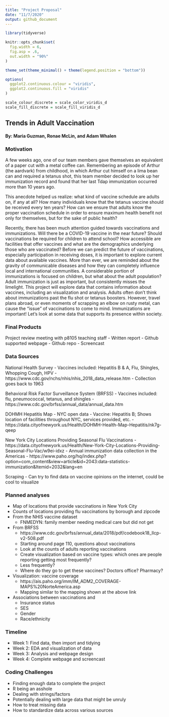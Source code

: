 ```yaml
---
title: "Project Proposal"
date: "11/7/2020"
output: github_document
---
```


```r
library(tidyverse)

knitr::opts_chunk$set(
  fig.width = 6,
  fig.asp = .6,
  out.width = "90%"
)

theme_set(theme_minimal() + theme(legend.position = "bottom"))

options(
  ggplot2.continuous.colour = "viridis",
  ggplot2.continuous.fill = "viridis"
)

scale_colour_discrete = scale_color_viridis_d
scale_fill_discrete = scale_fill_viridis_d
```

## Trends in Adult Vaccination
#### By: Maria Guzman, Ronae McLin, and Adam Whalen

### Motivation

A few weeks ago, one of our team members gave themselves an equivalent of a paper cut with a metal coffee can. Remembering an episode of Arthur (the aardvark) from childhood, in which Arthur cut himself on a lima bean can and required a tetanus shot, this team member decided to look up her immunization record and found that her last Tdap immunization occurred more than 10 years ago.

This anecdote helped us realize: what kind of vaccine schedule are adults on, if any at all? How many individuals know that the tetanus vaccine should be received every ten years? How can we ensure that adults know the proper vaccination schedule in order to ensure maximum health benefit not only for themselves, but for the sake of public health?

Recently, there has been much attention guided towards vaccinations and immunizations. Will there be a COVID-19 vaccine in the near future? Should vaccinations be required for children to attend school?  How accessible are facilities that offer vaccines and what are the demographics underlying those who are vaccinated?  Before we can predict the future of vaccinations, especially participation in receiving doses, it is important to explore current data about available vaccines.  More than ever, we are reminded about the gravity of communicable diseases and how they can completely influence local and international communities.  A considerable portion of immunizations is focused on children, but what about the adult population? Adult immunization is just as important, but consistently misses the limelight.  This project will explore data that contains information about vaccines, including an visualization and analysis. Adults often don’t think about immunizations past the flu shot or tetanus boosters. However, travel plans abroad, or even moments of scrapping an elbow on rusty metal, can cause the “issue” of vaccinations to come to mind. Immunizations are important! Let’s look at some data that supports its presence within society. 

### Final Products

Project review meeting with p8105 teaching staff
 - Written report
 - Github supported webpage
 - Github repo
 - Screencast

### Data Sources

National Health Survey
 - Vaccines included: Hepatitis B & A, Flu, Shingles, Whopping Cough, HPV
 - https://www.cdc.gov/nchs/nhis/nhis_2018_data_release.htm
 - Collection goes back to 1963

Behavioral Risk Factor Surveillance System (BRFSS) 
 - Vaccines included: flu, pneumococcal, tetanus, and shingles 
 - https://www.cdc.gov/brfss/annual_data/annual_data.htm

DOHMH Hepatitis Map - NYC open data
 - Vaccine: Hepatitis B; Shows location of facilities throughout NYC, services provided, etc.
 - https://data.cityofnewyork.us/Health/DOHMH-Health-Map-Hepatitis/nk7g-qeep

New York City Locations Providing Seasonal Flu Vaccinations
 - https://data.cityofnewyork.us/Health/New-York-City-Locations-Providing-Seasonal-Flu-Vac/w9ei-idxz
 - Annual immunization data collection in the Americas
 - https://www.paho.org/hq/index.php?option=com_content&view=article&id=2043:data-statistics-immunization&Itemid=2032&lang=en 

Scraping 
 - Can try to find data on vaccine opinions on the internet, could be cool to visualize

### Planned analyses

 - Map of locations that provide vaccinations in New York City
 - Counts of locations providing flu vaccinations by borough and zipcode
 - From the NHIS vaccine dataset
    - FNMEDYN: family member needing medical care but did not get
 - From BRFSS
    - https://www.cdc.gov/brfss/annual_data/2018/pdf/codebook18_llcp-v2-508.pdf
    - Starting around page 110, questions about vaccinations
    - Look at the counts of adults reporting vaccinations
    - Create visualization based on vaccine types: which ones are people reporting getting most frequently?
    - Less frequently?
    - Where do they go to get these vaccines? Doctors office? Pharmacy?
 - Visualization: vaccine coverage
    - https://ais.paho.org/imm/IM_ADM2_COVERAGE-MAPS%20NorteAmerica.asp
    - Mapping similar to the mapping shown at the above link
 - Associations between vaccinations and
    - Insurance status
    - SES
    - Gender
    - Race/ethnicity

### Timeline

 - Week 1: Find data, then import and tidying
 - Week 2: EDA and visualization of data
 - Week 3: Analysis and webpage design
 - Week 4: Complete webpage and screencast

### Coding Challenges

 - Finding enough data to complete the project
 - R being an asshole
 - Dealing with strings/factors
 - Potentially dealing with large data that might be unruly
 - How to treat missing data
 - How to standardize data across various sources



